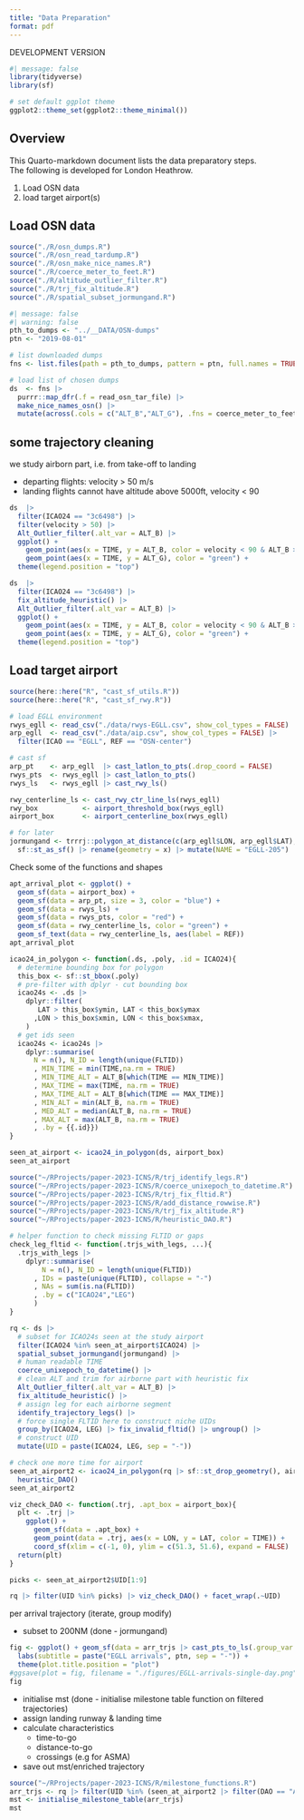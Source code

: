 ```yaml
---
title: "Data Preparation"
format: pdf
---
```


DEVELOPMENT VERSION

```r
#| message: false
library(tidyverse)
library(sf)

# set default ggplot theme
ggplot2::theme_set(ggplot2::theme_minimal())
```


## Overview

This Quarto-markdown document lists the data preparatory steps.   
The following is developed for London Heathrow.

1. Load OSN data
2. load target airport(s)


## Load OSN data

```r
source("./R/osn_dumps.R")
source("./R/osn_read_tardump.R")
source("./R/osn_make_nice_names.R")
source("./R/coerce_meter_to_feet.R")
source("./R/altitude_outlier_filter.R")
source("./R/trj_fix_altitude.R")
source("./R/spatial_subset_jormungand.R")
```

```r
#| message: false
#| warning: false
pth_to_dumps <- "../__DATA/OSN-dumps"
ptn <- "2019-08-01"

# list downloaded dumps
fns <- list.files(path = pth_to_dumps, pattern = ptn, full.names = TRUE)

# load list of chosen dumps
ds  <- fns |> 
  purrr::map_dfr(.f = read_osn_tar_file) |> 
  make_nice_names_osn() |> 
  mutate(across(.cols = c("ALT_B","ALT_G"), .fns = coerce_meter_to_feet))
```

## some trajectory cleaning

we study airborn part, i.e. from take-off to landing

* departing flights: velocity > 50 m/s
* landing flights cannot have altitude above 5000ft, velocity < 90

```r
ds  |> 
  filter(ICAO24 == "3c6498") |> 
  filter(velocity > 50) |> 
  Alt_Outlier_filter(.alt_var = ALT_B) |> 
  ggplot() + 
    geom_point(aes(x = TIME, y = ALT_B, color = velocity < 90 & ALT_B > 5000)) + 
    geom_point(aes(x = TIME, y = ALT_G), color = "green") +
  theme(legend.position = "top")
```

```r
ds  |> 
  filter(ICAO24 == "3c6498") |> 
  fix_altitude_heuristic() |> 
  Alt_Outlier_filter(.alt_var = ALT_B) |> 
  ggplot() + 
    geom_point(aes(x = TIME, y = ALT_B, color = velocity < 90 & ALT_B > 5000)) + 
    geom_point(aes(x = TIME, y = ALT_G), color = "green") +
  theme(legend.position = "top")
```


## Load target airport

```r
source(here::here("R", "cast_sf_utils.R"))
source(here::here("R", "cast_sf_rwy.R"))

# load EGLL environment
rwys_egll <- read_csv("./data/rwys-EGLL.csv", show_col_types = FALSE)
arp_egll  <- read_csv("./data/aip.csv", show_col_types = FALSE) |>
  filter(ICAO == "EGLL", REF == "OSN-center")

# cast sf
arp_pt    <- arp_egll  |> cast_latlon_to_pts(.drop_coord = FALSE) 
rwys_pts  <- rwys_egll |> cast_latlon_to_pts()
rwys_ls   <- rwys_egll |> cast_rwy_ls()

rwy_centerline_ls <- cast_rwy_ctr_line_ls(rwys_egll)
rwy_box           <- airport_threshold_box(rwys_egll)
airport_box       <- airport_centerline_box(rwys_egll)

# for later
jormungand <- trrrj::polygon_at_distance(c(arp_egll$LON, arp_egll$LAT), d = 205) |> 
  sf::st_as_sf() |> rename(geometry = x) |> mutate(NAME = "EGLL-205")
```

Check some of the functions and shapes

```r
apt_arrival_plot <- ggplot() +
  geom_sf(data = airport_box) +
  geom_sf(data = arp_pt, size = 3, color = "blue") +
  geom_sf(data = rwys_ls) +
  geom_sf(data = rwys_pts, color = "red") +
  geom_sf(data = rwy_centerline_ls, color = "green") +
  geom_sf_text(data = rwy_centerline_ls, aes(label = REF)) 
apt_arrival_plot
```

```r
icao24_in_polygon <- function(.ds, .poly, .id = ICAO24){
  # determine bounding box for polygon
  this_box <- sf::st_bbox(.poly)
  # pre-filter with dplyr - cut bounding box
  icao24s <- .ds |> 
    dplyr::filter(
       LAT > this_box$ymin, LAT < this_box$ymax
      ,LON > this_box$xmin, LON < this_box$xmax, 
    )
  # get ids seen
  icao24s <- icao24s |> 
    dplyr::summarise(
      N = n(), N_ID = length(unique(FLTID))
      , MIN_TIME = min(TIME,na.rm = TRUE)
      , MIN_TIME_ALT = ALT_B[which(TIME == MIN_TIME)]
      , MAX_TIME = max(TIME, na.rm = TRUE)
      , MAX_TIME_ALT = ALT_B[which(TIME == MAX_TIME)]
      , MIN_ALT = min(ALT_B, na.rm = TRUE)
      , MED_ALT = median(ALT_B, na.rm = TRUE)
      , MAX_ALT = max(ALT_B, na.rm = TRUE)
      , .by = {{.id}})
}
```

```r
seen_at_airport <- icao24_in_polygon(ds, airport_box)
seen_at_airport
```

```r
source("~/RProjects/paper-2023-ICNS/R/trj_identify_legs.R")
source("~/RProjects/paper-2023-ICNS/R/coerce_unixepoch_to_datetime.R")
source("~/RProjects/paper-2023-ICNS/R/trj_fix_fltid.R")
source("~/RProjects/paper-2023-ICNS/R/add_distance_rowwise.R")
source("~/RProjects/paper-2023-ICNS/R/trj_fix_altitude.R")
source("~/RProjects/paper-2023-ICNS/R/heuristic_DAO.R")

# helper function to check missing FLTID or gaps
check_leg_fltid <- function(.trjs_with_legs, ...){
  .trjs_with_legs |> 
    dplyr::summarise(
        N = n(), N_ID = length(unique(FLTID))
      , IDs = paste(unique(FLTID), collapse = "-")
      , NAs = sum(is.na(FLTID))
      , .by = c("ICAO24","LEG")
      )
}
```

```r
rq <- ds |> 
  # subset for ICAO24s seen at the study airport
  filter(ICAO24 %in% seen_at_airport$ICAO24) |> 
  spatial_subset_jormungand(jormungand) |> 
  # human readable TIME
  coerce_unixepoch_to_datetime() |>
  # clean ALT and trim for airborne part with heuristic fix
  Alt_Outlier_filter(.alt_var = ALT_B) |> 
  fix_altitude_heuristic() |> 
  # assign leg for each airborne segment
  identify_trajectory_legs() |> 
  # force single FLTID here to construct niche UIDs
  group_by(ICAO24, LEG) |> fix_invalid_fltid() |> ungroup() |> 
  # construct UID
  mutate(UID = paste(ICAO24, LEG, sep = "-")) 

# check one more time for airport
seen_at_airport2 <- icao24_in_polygon(rq |> sf::st_drop_geometry(), airport_box, UID) |> 
  heuristic_DAO()
seen_at_airport2
```

```r
viz_check_DAO <- function(.trj, .apt_box = airport_box){
  plt <- .trj |> 
    ggplot() + 
      geom_sf(data = .apt_box) + 
      geom_point(data = .trj, aes(x = LON, y = LAT, color = TIME)) + 
      coord_sf(xlim = c(-1, 0), ylim = c(51.3, 51.6), expand = FALSE)
  return(plt)
}

picks <- seen_at_airport2$UID[1:9]

rq |> filter(UID %in% picks) |> viz_check_DAO() + facet_wrap(.~UID)
```

per arrival trajectory (iterate, group modify)

* subset to 200NM (done - jormungand)
```r
fig <- ggplot() + geom_sf(data = arr_trjs |> cast_pts_to_ls(.group_var = UID)) +
  labs(subtitle = paste("EGLL arrivals", ptn, sep = "-")) +
  theme(plot.title.position = "plot")
#ggsave(plot = fig, filename = "./figures/EGLL-arrivals-single-day.png", dpi = 300, height = 5, width = 5)
fig
```

* initialise mst (done - initialise milestone table function on filtered trajectories)
* assign landing runway & landing time
* calculate characteristics
  + time-to-go
  + distance-to-go
  + crossings (e.g for ASMA)
  
* save out mst/enriched trajectory

```r
source("~/RProjects/paper-2023-ICNS/R/milestone_functions.R")
arr_trjs <- rq |> filter(UID %in% (seen_at_airport2 |> filter(DAO == "A") |> pull(UID)) )
mst <- initialise_milestone_table(arr_trjs)
mst
```

